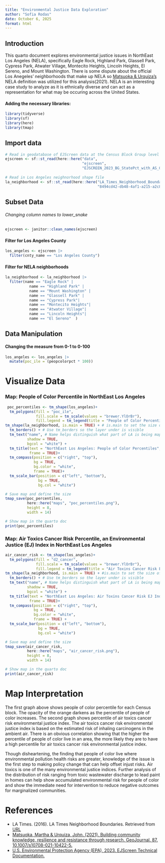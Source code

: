 ```yaml
---
title: "Environmental Justice Data Exploration"
author: "Sofia Rodas"
date: October 6, 2025
format: html
---
```


## Introduction
This quarto document explores environmental justice issues in NorthEast Los Angeles (NELA), specifically Eagle Rock, Highland Park, Glassell Park, Cypress Park, Atwater Village, Montecito Heights, Lincoln Heights, El Sereno, and Mount Washington. There is some dispute about the official Los Anegeles' neighborhoods that make up NELA so [Matsuoka & Urquiza's](https://www.researchgate.net/publication/351828642_Building_community_knowledge_resilience_and_resistance_through_research) NELA definition was utilized for this analysis(2021). NELA is an interesting case study to analyze as it is ethnically diverse and can act as a representation for what may be occuring across the United States. 

 

#### Adding the necessary libraries:
```r
library(tidyverse)
library(sf)
library(here)
library(tmap)
```
## Import data
```r
# Read in geodatabase of EJScreen data at the Census Block Group level
ejscreen <- sf::st_read(here::here("data",
                                   "ejscreen",
                                   "EJSCREEN_2023_BG_StatePct_with_AS_CNMI_GU_VI.gdb")) 
 
# Read in Los Angeles neighnorhood shape file
la_neighborhood <- sf::st_read(here::here("LA_Times_Neighborhood_Boundaries-shp", 
                                          "8494cd42-db48-4af1-a215-a2c8f61e96a22020328-1-621do0.x5yiu.shp"))
```
## Subset Data
###### Changing column names to lower_snake
```r
ejscreen <- janitor::clean_names(ejscreen)
```

#### Filter for Los Angeles County 
```r
los_angeles <- ejscreen |> 
  filter(cnty_name == "Los Angeles County")
```

#### Filter for NELA neighborhoods
```r
la_neighborhood <- la_neighborhood |> 
  filter(name == "Eagle Rock" |
           name == "Highland Park" |
           name == "Mount Washington" | 
           name == "Glassell Park" | 
           name == "Cypress Park"| 
           name == "Montecito Heights"| 
           name == "Atwater Village"| 
           name == "Lincoln Heights"| 
           name == "El Sereno"  )
```

## Data Manipulation 
#### Changing the measure from 0-1 to 0-100
```r
los_angeles <- los_angeles |> 
  mutate(poc_ile = (peopcolorpct * 100))
```


# Visualize Data
### Map: People of Color Percentile in NorthEast Los Angeles 
```r
 poc_percentiles <- tm_shape(los_angeles)+
  tm_polygons(fill = "poc_ile", 
              fill.scale = tm_scale(values = "brewer.YlOrBr"),
              fill.legend = tm_legend(title = "People of Color Percentile")) +
tm_shape(la_neighborhood, is.main = TRUE) + # is.main to set the size of map
  tm_borders() + # Use tm_borders so the layer under is visible
  tm_text("name", # Name helps distinguish what part of LA is being mapped
          shadow = TRUE, 
          bgcol = "white") +
  tm_title(text = "NorthEast Los Angeles: People of Color Percentiles",
           frame = TRUE)+
  tm_compass(position = c("right", "top"), 
             bg = TRUE,
             bg.color = "white",
             frame = TRUE)+
  tm_scale_bar(position = c("left", "bottom"),
               bg = TRUE,
               bg.col = "white") 

# Save map and define the size
tmap_save(poc_percentiles, 
          here::here("maps", "poc_percentiles.png"),
          height = 8, 
          width = 14)

# Show map in the quarto doc 
print(poc_percentiles)
```
### Map: Air Toxics Cancer Risk Percentile, an Environmental Justice (EJ) Index in NorthEast Los Angeles 
```r
air_cancer_risk <- tm_shape(los_angeles)+
  tm_polygons(fill = "d2_cancer",
              fill.scale = tm_scale(values = "brewer.YlOrBr"),
              fill.legend = tm_legend(title = "Air Toxins Cancer Risk EJ Index Percentile")) +
tm_shape(la_neighborhood, is.main = TRUE) + #is.main to set the size of the map
  tm_borders() + # Use tm_borders so the layer under is visible
  tm_text("name", # Name helps distinguish what part of LA is being mapped
          shadow = TRUE, 
          bgcol = "white") +
  tm_title(text = "NorthEast Los Angeles: Air Toxins Cancer Risk EJ Index",
           frame = TRUE)+
  tm_compass(position = c("right", "top"), 
             bg = TRUE,
             bg.color = "white",
             frame = TRUE) +
  tm_scale_bar(position = c("left", "bottom"),
               bg = TRUE,
               bg.col = "white")

# Save map and define the size
tmap_save(air_cancer_risk, 
          here::here("maps", "air_cancer_risk.png"), 
          height = 8, 
          width = 14)

# Show map in the quarto doc 
print(air_cancer_risk)
```

# Map Interpretation
The first graph above shows people of color percentile for each Census block. The opacity of the orange darkens as the percentile of people of color increases. The second graph shows percentile of air toxics cancer risk environmental justice index. The air toxics cancer risk environmental justice index is based on the estimated risk of inhaling carcinogens in the ambient air. There is an obvious correlation showing that the higher the percentile of people of color live in an area, the more likely they are to have a high percentile for air toxics cancer risk environmental justice index. 

Though disheartening, the finding that people of color live where environmental pollution health risks are greater, knowledge of the issue is the first step to making policy change that can help offset injust  risks. Air toxics is one of the many environmental justice indices. Further analysis of the distribution of risk ranging from toxic wastewater discharge to lead paint in homes can help show accumulated environmental risk for people of color and show the immediate need for intervention to reduce negative outcomes for marginalized communities. 

# References

- LA Times. (2016). LA Times Neighborhood Boundaries. Retrieved from [URL](https://geohub.lacity.org/datasets/d6c55385a0e749519f238b77135eafac_0/about)
- [Matsuoka, Martha & Urquiza, John. (2021). Building community knowledge, resilience and resistance through research. GeoJournal. 87. 10.1007/s10708-021-10422-5.](https://www.researchgate.net/publication/351828642_Building_community_knowledge_resilience_and_resistance_through_research)
- [U.S. Environmental Protection Agency (EPA), 2023. EJScreen Technical Documentation.](https://drive.google.com/file/d/1nG6Nj1bXfzQFOVMO8Km3eNy4SWu1YcIQ/view)